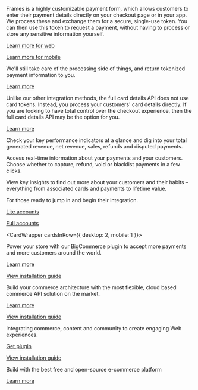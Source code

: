 <ContentPanel title="Frames" imgSrc="/docs/Collect payment/Frames.svg">

Frames is a highly customizable payment form, which allows customers to enter their payment
details directly on your checkout page or in your app. We process these and exchange them for a
secure, single-use token. You can then use this token to request a payment, without having to
process or store any sensitive information yourself.

[Learn more for web](https://docs.checkout.com/integrate/frames)

[Learn more for mobile](https://docs.checkout.com/integrate/frames-for-android)

</ContentPanel>

<ContentPanel title="Mobile SDKs" imgSrc="/docs/Collect payment/Mobile.svg">

We'll still take care of the processing side of things, and return tokenized payment information to you.

[Learn more](https://docs.checkout.com/integrate/sdks)

</ContentPanel>

<ContentPanel title="Full card details API" imgSrc="/docs/Collect payment/FullСard.svg">

Unlike our other integration methods, the full card details API does not use card tokens. Instead, you process your customers' card details directly. If you are looking to have total control over the checkout experience, then the full card details API may be the option for you.

[Learn more](https://docs.checkout.com/integrate/full-card-details-api)

</ContentPanel>

<ContentPanel imgWidth={32} imgSrc="/docs/TheHub/TheHubAtGlance/1-hub-icon-dashboard.svg">

Check your key performance indicators at a glance and dig into your total generated revenue, net revenue, sales, refunds and disputed payments.

</ContentPanel>

<ContentPanel imgWidth={32} imgSrc="/docs/TheHub/TheHubAtGlance/2-hub-icon-payments.svg">

Access real-time information about your payments and your customers. Choose whether to capture, refund, void or blacklist payments in a few clicks.

</ContentPanel>

<ContentPanel imgWidth={32} imgSrc="/docs/TheHub/TheHubAtGlance/3-hub-icon-customers.svg">

View key insights to find out more about your customers and their habits – everything from associated cards and payments to lifetime value.

</ContentPanel>

<ContentPanel title="Quick start" imgSrc="/NAS/Marketplaces/quick-start.svg" withBorder={false}>

For those ready to jump in and begin their integration.

[Lite accounts](/marketplaces/quick-start-lite)

[Full accounts](/marketplaces/quick-start-full)

</ContentPanel>

<CardWrapper cardsInRow={{ desktop: 2, mobile: 1 }}>

<ContentPanel variant="eCommerce" title="BigCommerce" imgSrc="/docs/Integrate/SDKs/bigcommerce.svg">

Power your store with our BigCommerce plugin to accept more payments and more customers around the world.

[Learn more](https://www.bigcommerce.com/)

[View installation guide](https://support.bigcommerce.com/s/article/Connecting-with-Checkoutcom)

</ContentPanel>
<ContentPanel variant="eCommerce"  title="Commercetools" imgSrc="/docs/Integrate/SDKs/commercetools.svg">

Build your commerce architecture with the most flexible, cloud based commerce API solution on the market.

[Learn more](https://marketplace.commercetools.com/integration/checkoutcom)

[View installation guide](/integrate/e-commerce-platforms/commercetools)


</ContentPanel>
<ContentPanel variant="eCommerce"  title="Magento 2" imgSrc="/docs/Integrate/SDKs/magento.svg">

Integrating commerce, content and community to create engaging Web experiences.

[Get plugin](https://github.com/checkout/checkout-magento2-plugin)

[View installation guide](/integrate/e-commerce-platforms/magento-2)

</ContentPanel>
<ContentPanel variant="eCommerce"  title="OpenCart" imgSrc="/docs/Integrate/SDKs/opencart.svg">

Build with the best free and open-source e-commerce platform

[Learn more](https://www.opencart.com/index.php?route=marketplace/extension/info&extension_id=41648&filter_search=checkout.com&sort=date_added)

</ContentPanel>

</CardWrapper>


